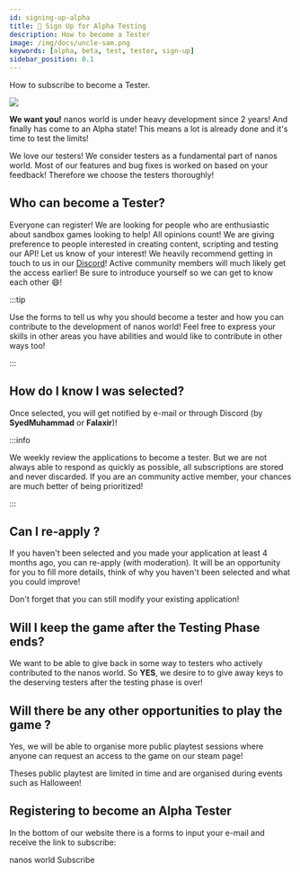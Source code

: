 ```yaml
---
id: signing-up-alpha
title: 🧪 Sign Up for Alpha Testing
description: How to become a Tester
image: /img/docs/uncle-sam.png
keywords: [alpha, beta, test, tester, sign-up]
sidebar_position: 0.1
---
```




How to subscribe to become a Tester.

![](/img/docs/uncle-sam.png)

**We want you!** nanos world is under heavy development since 2 years! And finally has come to an Alpha state! This means a lot is already done and it's time to test the limits!

We love our testers! We consider testers as a fundamental part of nanos world. Most of our features and bug fixes is worked on based on your feedback! Therefore we choose the testers thoroughly!


## Who can become a Tester?

Everyone can register! We are looking for people who are enthusiastic about sandbox games looking to help! All opinions count! We are giving preference to people interested in creating content, scripting and testing our API! Let us know of your interest! We heavily recommend getting in touch to us in our [Discord](https://discord.nanos.world)! Active community members will much likely get the access earlier! Be sure to introduce yourself so we can get to know each other 😄!

:::tip

Use the forms to tell us why you should become a tester and how you can contribute to the development of nanos world! Feel free to express your skills in other areas you have abilities and would like to contribute in other ways too!

:::


## How do I know I was selected?

Once selected, you will get notified by e-mail or through Discord (by **SyedMuhammad** or **Falaxir**)!

:::info

We weekly review the applications to become a tester. But we are not always able to respond as quickly as possible, all subscriptions are stored and never discarded. If you are an community active member, your chances are much better of being prioritized!

:::

## Can I re-apply ?

If you haven't been selected and you made your application at least 4 months ago, you can re-apply (with moderation). It will be an opportunity for you to fill more details, think of why you haven't been selected and what you could improve!

Don't forget that you can still modify your existing application!


## Will I keep the game after the Testing Phase ends?

We want to be able to give back in some way to testers who actively contributed to the nanos world. So **YES**, we desire to to give away keys to the deserving testers after the testing phase is over!

## Will there be any other opportunities to play the game ?

Yes, we will be able to organise more public playtest sessions where anyone can request an access to the game on our steam page!

Theses public playtest are limited in time and are organised during events such as Halloween!

## Registering to become an Alpha Tester

In the bottom of our website there is a forms to input your e-mail and receive the link to subscribe:

<ReferenceLink href="https://nanos.world/#subscribe">nanos world Subscribe</ReferenceLink>